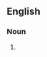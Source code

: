 {{also|missionary-linguist}}
==English==

===Noun===
{{head|en|noun}}

# {{alternative spelling of|en|missionary-linguist}}